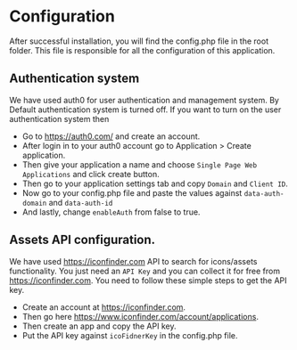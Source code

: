 # Configuration

After successful installation, you will find the config.php file in the root folder. 
This file is responsible for all the configuration of this application.

## Authentication system

We have used auth0 for user authentication and management system.
By Default authentication system is turned off. 
If you want to turn on the user authentication system then 

* Go to https://auth0.com/ and create an account.
* After login in to your auth0 account go to Application > Create application.
* Then give your application a name and choose `Single Page Web Applications` and click create button.
* Then go to your application settings tab and copy `Domain` and `Client ID`. 
* Now go to your config.php file and paste the values against `data-auth-domain` and `data-auth-id`
* And lastly, change `enableAuth` from false to true.

## Assets API configuration.

We have used https://iconfinder.com API to search for icons/assets functionality. 
You just need an `API Key` and you can collect it for free from https://iconfinder.com.
You need to follow these simple steps to get the API key.
* Create an account at https://iconfinder.com. 
* Then go here https://www.iconfinder.com/account/applications.
* Then create an app and copy the API key.
* Put the API key against `icoFidnerKey` in the config.php file.





